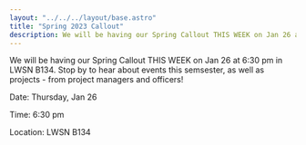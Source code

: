```yaml
---
layout: "../../../layout/base.astro"
title: "Spring 2023 Callout"
description: We will be having our Spring Callout THIS WEEK on Jan 26 at 6:30 pm in LWSN B134. Stop by to hear about events this semsester
---
```


<ContentSection title="Spring 2023 Callout">

<div class='w-full'>

We will be having our Spring Callout THIS WEEK on Jan 26 at 6:30 pm in LWSN B134. Stop by to hear about events this semsester, as well as projects - from project managers and officers!

Date: Thursday, Jan 26

Time: 6:30 pm

Location: LWSN B134
</div>

</ContentSection>
